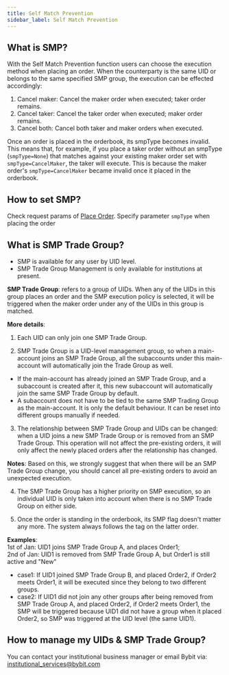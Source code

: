 ```yaml
---
title: Self Match Prevention
sidebar_label: Self Match Prevention
---
```


## What is SMP?
With the Self Match Prevention function users can choose the execution method when placing an order. When the counterparty
is the same UID or belongs to the same specified SMP group, the execution can be effected accordingly:
1. Cancel maker: Cancel the maker order when executed; taker order remains.
2. Cancel taker: Cancel the taker order when executed; maker order remains.
3. Cancel both: Cancel both taker and maker orders when executed.

Once an order is placed in the orderbook, its smpType becomes invalid. This means that, for example, if you place a taker order without an smpType (`smpType=None`) that matches against your existing maker order set with `smpType=CancelMaker`, the taker will execute. This is because the maker order's `smpType=CancelMaker` became invalid once it placed in the orderbook.

## How to set SMP?
Check request params of [Place Order](/v5/order/create-order). Specify parameter `smpType` when placing the order

## What is SMP Trade Group?
* SMP is available for any user by UID level.
* SMP Trade Group Management is only available for institutions at present.

**SMP Trade Group**: refers to a group of UIDs. When any of the UIDs in this group places an order and the SMP execution
policy is selected, it will be triggered when the maker order under any of the UIDs in this group is matched.

**More details**:
1. Each UID can only join one SMP Trade Group.

2. SMP Trade Group is a UID-level management group, so when a main-account joins an SMP Trade Group, all the subaccounts
under this main-account will automatically join the Trade Group as well.

<ul>
    <li>
        If the main-account has already joined an SMP Trade Group, and a subaccount is created after it, this new
    subaccount will automatically join the same SMP Trade Group by default.
    </li>
    <li>
        A subaccount does not have to be tied to the same SMP Trading Group as the main-account. It is only the default
    behaviour. It can be reset into different groups manually if needed.
    </li>
</ul>

3. The relationship between SMP Trade Group and UIDs can be changed: when a UID joins a new SMP Trade Group or is
removed from an SMP Trade Group. This operation will not affect the pre-existing orders, it will only affect the newly placed orders after
the relationship has changed.

**Notes**:
Based on this, we strongly suggest that when there will be an SMP Trade Group change, you should cancel all
pre-existing orders to avoid an unexpected execution.

4. The SMP Trade Group has a higher priority on SMP execution, so an individual UID is only taken into account when there is no SMP Trade Group on either side.

5. Once the order is standing in the orderbook, its SMP flag doesn't matter any more. The system always follows the tag on the latter order.

**Examples**:<br/>
1st of Jan: UID1 joins SMP Trade Group A, and places Order1;<br/>
2nd of Jan: UID1 is removed from SMP Trade Group A, but Order1 is still active and "New"
  - case1: If UID1 joined SMP Trade Group B, and placed Order2, if Order2 meets Order1, it will be executed since they belong to two different groups.
  - case2: If UID1 did not join any other groups after being removed from SMP Trade Group A, and placed Order2, if Order2 meets Order1, the SMP will be triggered because UID1 did not have a group when it placed Order2, so SMP was triggered at the UID level (the same UID1).

## How to manage my UIDs & SMP Trade Group?
You can contact your institutional business manager or email Bybit via: institutional_services@bybit.com
